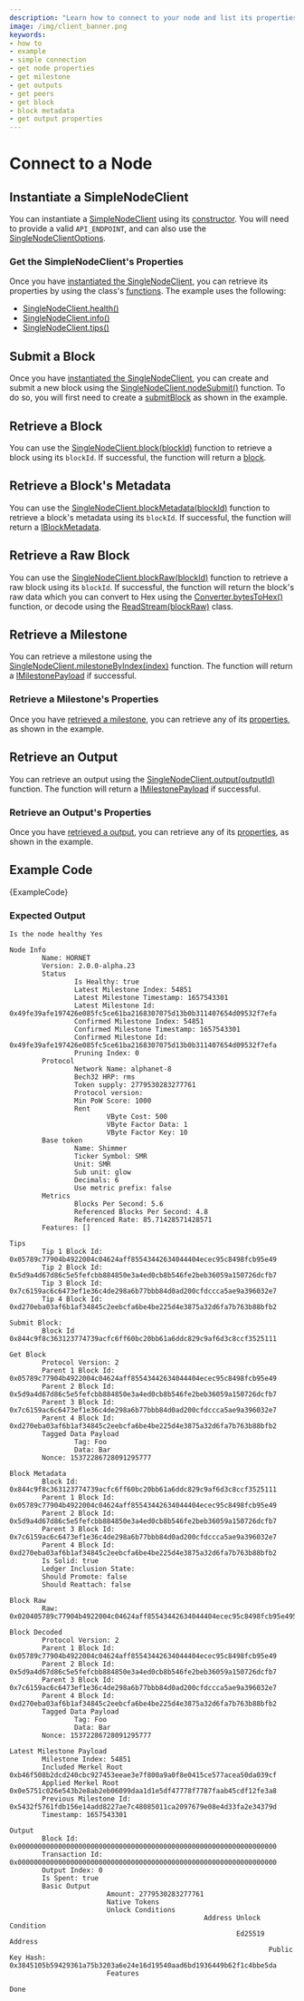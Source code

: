 ```yaml
---
description: "Learn how to connect to your node and list its properties using the iota.js client library."
image: /img/client_banner.png
keywords:
- how to
- example
- simple connection
- get node properties
- get milestone
- get outputs
- get peers
- get block
- block metadata
- get output properties
---
```



# Connect to a Node

## Instantiate a SimpleNodeClient

You can instantiate a [SimpleNodeClient](../references/client/classes/SingleNodeClient.md) using its
[constructor](../references/client/classes/SingleNodeClient.md#constructor).  You will need to provide a valid
`API_ENDPOINT`, and can also use the
[SingleNodeClientOptions](../references/client/interfaces/SingleNodeClientOptions.md).


### Get the SimpleNodeClient's Properties

Once you have [instantiated the SingleNodeClient](#instantiate-a-simplenodeclient), you can retrieve its properties by
using the class's [functions](../references/client/classes/SingleNodeClient#methods-1).  The example uses the following:

* [SingleNodeClient.health()](../references/client/classes/SingleNodeClient.md#health)
* [SingleNodeClient.info()](../references/client/classes/SingleNodeClient.md#info)
* [SingleNodeClient.tips()](../references/client/classes/SingleNodeClient.md#tips)

## Submit a Block

Once you have [instantiated the SingleNodeClient](#instantiate-a-simplenodeclient), you can create and submit a new
block using the [SingleNodeClient.nodeSubmit()](../references/client/classes/SingleNodeClient#blocksubmit) function. To
do so, you will first need to create a [submitBlock](../references/client/classes/SingleNodeClient#blocksubmit) as shown
in the example.

## Retrieve a Block

You can use the [SingleNodeClient.block(blockId)](../references/client/classes/SingleNodeClient#block) function to retrieve
a block using its `blockId`.  If successful, the function will return a
[block](../references/client/interfaces/IClient.md).

## Retrieve a Block's Metadata

You can use the [SingleNodeClient.blockMetadata(blockId)](../references/client/classes/SingleNodeClient#blockmetadata) function to retrieve
a block's metadata using its `blockId`.  If successful, the function will return a
[IBlockMetadata](../references/client/interfaces/IBlockMetadata).

## Retrieve a Raw Block

You can use the [SingleNodeClient.blockRaw(blockId)](../references/client/classes/SingleNodeClient#blockraw) function to retrieve
a raw block using its `blockId`.  If successful, the function will return the block's raw data which you can convert to
Hex using the [Converter.bytesToHex()](../references/util/classes/Converter#bytestohex) function, or decode using the
[ReadStream(blockRaw)](../references/util/classes/ReadStream) class.

## Retrieve a Milestone

You can retrieve a milestone using the
[SingleNodeClient.milestoneByIndex(index)](../references/client/classes/SingleNodeClient#milestonebyindex) function. The
function will return a [IMilestonePayload](../references/client/interfaces/IMilestonePayload) if successful.

### Retrieve a Milestone's Properties

Once you have [retrieved a milestone](#retrieve-a-milestone), you can retrieve any of its
[properties](../references/client/interfaces/IMilestonePayload.md#properties-1), as shown in the example.

## Retrieve an Output

You can retrieve an output using the
[SingleNodeClient.output(outputId)](../references/client/classes/SingleNodeClient#output) function. The
function will return a [IMilestonePayload](../references/client/interfaces/IOutputResponse) if successful.


### Retrieve an Output's Properties

Once you have [retrieved a output](#retrieve-an-output), you can retrieve any of its
[properties](../references/client/interfaces/IOutputResponse.md#properties-1), as shown in the example.

## Example Code

<CodeBlock className="language-javascript">
    {ExampleCode}
</CodeBlock>

### Expected Output

```plaintext
Is the node healthy Yes

Node Info
        Name: HORNET
        Version: 2.0.0-alpha.23
        Status
                Is Healthy: true
                Latest Milestone Index: 54851
                Latest Milestone Timestamp: 1657543301
                Latest Milestone Id: 0x49fe39afe197426e085fc5ce61ba2168307075d13b0b311407654d09532f7efa
                Confirmed Milestone Index: 54851
                Confirmed Milestone Timestamp: 1657543301
                Confirmed Milestone Id: 0x49fe39afe197426e085fc5ce61ba2168307075d13b0b311407654d09532f7efa
                Pruning Index: 0
        Protocol
                Network Name: alphanet-8
                Bech32 HRP: rms
                Token supply: 2779530283277761
                Protocol version:
                Min PoW Score: 1000
                Rent
                        VByte Cost: 500
                        VByte Factor Data: 1
                        VByte Factor Key: 10
        Base token
                Name: Shimmer
                Ticker Symbol: SMR
                Unit: SMR
                Sub unit: glow
                Decimals: 6
                Use metric prefix: false
        Metrics
                Blocks Per Second: 5.6
                Referenced Blocks Per Second: 4.8
                Referenced Rate: 85.71428571428571
        Features: []

Tips
        Tip 1 Block Id: 0x05789c77904b4922004c04624aff85543442634044404ecec95c8498fcb95e49
        Tip 2 Block Id: 0x5d9a4d67d86c5e5fefcbb884850e3a4ed0cb8b546fe2beb36059a150726dcfb7
        Tip 3 Block Id: 0x7c6159ac6c6473ef1e36c4de298a6b77bbb84d0ad200cfdccca5ae9a396032e7
        Tip 4 Block Id: 0xd270eba03af6b1af34845c2eebcfa6be4be225d4e3875a32d6fa7b763b88bfb2

Submit Block:
        Block Id 0x844c9f8c363123774739acfc6ff60bc20bb61a6ddc829c9af6d3c8ccf3525111

Get Block
        Protocol Version: 2
        Parent 1 Block Id: 0x05789c77904b4922004c04624aff85543442634044404ecec95c8498fcb95e49
        Parent 2 Block Id: 0x5d9a4d67d86c5e5fefcbb884850e3a4ed0cb8b546fe2beb36059a150726dcfb7
        Parent 3 Block Id: 0x7c6159ac6c6473ef1e36c4de298a6b77bbb84d0ad200cfdccca5ae9a396032e7
        Parent 4 Block Id: 0xd270eba03af6b1af34845c2eebcfa6be4be225d4e3875a32d6fa7b763b88bfb2
        Tagged Data Payload
                Tag: Foo
                Data: Bar
        Nonce: 15372286728091295777

Block Metadata
        Block Id: 0x844c9f8c363123774739acfc6ff60bc20bb61a6ddc829c9af6d3c8ccf3525111
        Parent 1 Block Id: 0x05789c77904b4922004c04624aff85543442634044404ecec95c8498fcb95e49
        Parent 2 Block Id: 0x5d9a4d67d86c5e5fefcbb884850e3a4ed0cb8b546fe2beb36059a150726dcfb7
        Parent 3 Block Id: 0x7c6159ac6c6473ef1e36c4de298a6b77bbb84d0ad200cfdccca5ae9a396032e7
        Parent 4 Block Id: 0xd270eba03af6b1af34845c2eebcfa6be4be225d4e3875a32d6fa7b763b88bfb2
        Is Solid: true
        Ledger Inclusion State:
        Should Promote: false
        Should Reattach: false

Block Raw
        Raw: 0x020405789c77904b4922004c04624aff85543442634044404ecec95c8498fcb95e495d9a4d67d86c5e5fefcbb884850e3a4ed0cb8b546fe2beb36059a150726dcfb77c6159ac6c6473ef1e36c4de298a6b77bbb84d0ad200cfdccca5ae9a396032e7d270eba03af6b1af34845c2eebcfa6be4be225d4e3875a32d6fa7b763b88bfb20f0000000500000003466f6f0300000042617221605555555555d5

Block Decoded
        Protocol Version: 2
        Parent 1 Block Id: 0x05789c77904b4922004c04624aff85543442634044404ecec95c8498fcb95e49
        Parent 2 Block Id: 0x5d9a4d67d86c5e5fefcbb884850e3a4ed0cb8b546fe2beb36059a150726dcfb7
        Parent 3 Block Id: 0x7c6159ac6c6473ef1e36c4de298a6b77bbb84d0ad200cfdccca5ae9a396032e7
        Parent 4 Block Id: 0xd270eba03af6b1af34845c2eebcfa6be4be225d4e3875a32d6fa7b763b88bfb2
        Tagged Data Payload
                Tag: Foo
                Data: Bar
        Nonce: 15372286728091295777

Latest Milestone Payload
        Milestone Index: 54851
        Included Merkel Root 0xb46f508b2dcd240cbc927453eeae3e7f800a9a0f8e0415ce577acea50da039cf
        Applied Merkel Root 0x0e5751c026e543b2e8ab2eb06099daa1d1e5df47778f7787faab45cdf12fe3a8
        Previous Milestone Id: 0x5432f5761fdb156e14add8227ae7c48085011ca2097679e08e4d33fa2e34379d
        Timestamp: 1657543301

Output
        Block Id: 0x0000000000000000000000000000000000000000000000000000000000000000
        Transaction Id: 0x0000000000000000000000000000000000000000000000000000000000000000
        Output Index: 0
        Is Spent: true
        Basic Output
                        Amount: 2779530283277761
                        Native Tokens
                        Unlock Conditions
                                                Address Unlock Condition
                                                        Ed25519 Address
                                                                Public Key Hash: 0x3845105b59429361a75b3203a6e24e16d19540aad6bd1936449b62f1c4bbe5da
                        Features

Done
```
